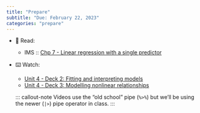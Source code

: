 ```yaml
---
title: "Prepare"
subtitle: "Due: February 22, 2023"
categories: "prepare"
---
```


-   📖 Read:

    -   IMS :: [Chp 7 - Linear regression with a single predictor](https://openintro-ims.netlify.app/model-slr.html)

-   ⌨️ Watch:

    -   [Unit 4 - Deck 2: Fitting and interpreting models](https://www.youtube.com/watch?v=69U92Q3pwnA)
    -   [Unit 4 - Deck 3: Modelling nonlinear relationships](https://www.youtube.com/watch?v=j4MZ6ZdHnHg)

    ::: callout-note Videos use the "old school" pipe (`%>%`) but we'll be using the newer (`|>`) pipe operator in class. :::
